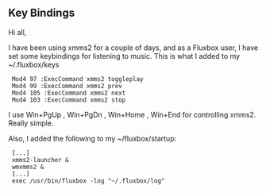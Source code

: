== Key Bindings ==

Hi all,

I have been using xmms2 for a couple of days, and as a Fluxbox user, I have set some keybindings for listening to music.
This is what I added to my ~/.fluxbox/keys


  Mod4 97 :ExecCommand xmms2 toggleplay
  Mod4 99 :ExecCommand xmms2 prev
  Mod4 105 :ExecCommand xmms2 next
  Mod4 103 :ExecCommand xmms2 stop


I use Win+PgUp , Win+PgDn , Win+Home , Win+End for controlling xmms2. Really simple.

Also, I added the following to my ~/fluxbox/startup:

  [...]
  xmms2-launcher &
  wmxmms2 &
  [...]
  exec /usr/bin/fluxbox -log "~/.fluxbox/log"